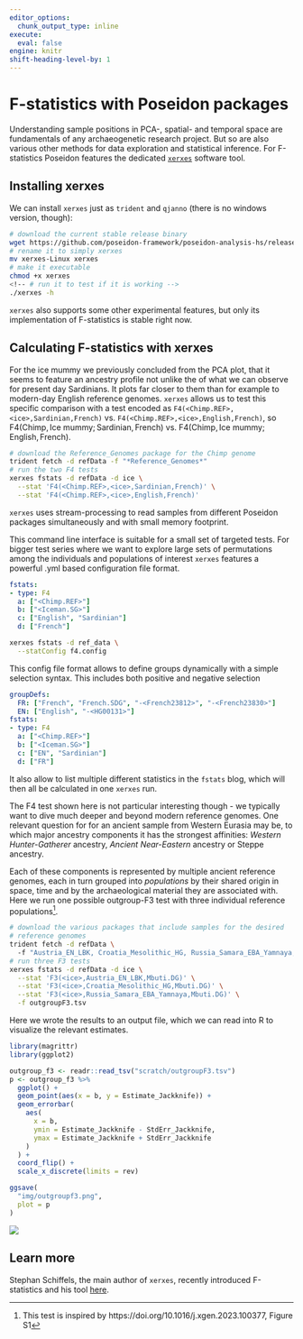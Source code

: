 ```yaml
---
editor_options: 
  chunk_output_type: inline
execute: 
  eval: false
engine: knitr
shift-heading-level-by: 1
---
```


# F-statistics with Poseidon packages

Understanding sample positions in PCA-, spatial- and temporal space are fundamentals of any archaeogenetic research project. But so are also various other methods for data exploration and statistical inference. For F-statistics Poseidon features the dedicated [`xerxes`](https://www.poseidon-adna.org/#/xerxes) software tool.

## Installing xerxes

We can install `xerxes` just as `trident` and `qjanno` (there is no windows version, though):

```bash
# download the current stable release binary
wget https://github.com/poseidon-framework/poseidon-analysis-hs/releases/latest/download/xerxes-Linux
# rename it to simply xerxes
mv xerxes-Linux xerxes
# make it executable
chmod +x xerxes
<!-- # run it to test if it is working -->
./xerxes -h
```

`xerxes` also supports some other experimental features, but only its implementation of F-statistics is stable right now.

## Calculating F-statistics with xerxes

For the ice mummy we previously concluded from the PCA plot, that it seems to feature an ancestry profile not unlike the of what we can observe for present day Sardinians. It plots far closer to them than for example to modern-day English reference genomes. 
`xerxes` allows us to test this specific comparison with a test encoded as  `F4(<Chimp.REF>,<ice>,Sardinian,French)` vs. `F4(<Chimp.REF>,<ice>,English,French)`, so $\textrm{F4}(\textrm{Chimp},\textrm{Ice mummy};\textrm{Sardinian},\textrm{French})$ vs. $\textrm{F4}(\textrm{Chimp},\textrm{Ice mummy};\textrm{English},\textrm{French})$.

```bash
# download the Reference_Genomes package for the Chimp genome
trident fetch -d refData -f "*Reference_Genomes*"
# run the two F4 tests
xerxes fstats -d refData -d ice \
  --stat 'F4(<Chimp.REF>,<ice>,Sardinian,French)' \
  --stat 'F4(<Chimp.REF>,<ice>,English,French)'
```

::: {.callout-note}
`xerxes` uses stream-processing to read samples from different Poseidon packages simultaneously and with small memory footprint.
:::

This command line interface is suitable for a small set of targeted tests. For bigger test series where we want to explore large sets of permutations among the individuals and populations of interest `xerxes` features a powerful .yml based configuration file format.

```yml
fstats:
- type: F4
  a: ["<Chimp.REF>"]
  b: ["<Iceman.SG>"]
  c: ["English", "Sardinian"]
  d: ["French"]
```

```bash
xerxes fstats -d ref_data \
  --statConfig f4.config
```

::: {.callout-note}
This config file format allows to define groups dynamically with a simple selection syntax. This includes both positive and negative selection

```yml
groupDefs:
  FR: ["French", "French.SDG", "-<French23812>", "-<French23830>"]
  EN: ["English", "-<HG00131>"]
fstats:
- type: F4
  a: ["<Chimp.REF>"]
  b: ["<Iceman.SG>"]
  c: ["EN", "Sardinian"]
  d: ["FR"]
```

It also allow to list multiple different statistics in the `fstats` blog, which will then all be calculated in one `xerxes` run.
:::

The F4 test shown here is not particular interesting though - we typically want to dive much deeper and beyond modern reference genomes. One relevant question for for an ancient sample from Western Eurasia may be, to which major ancestry components it has the strongest affinities: *Western Hunter-Gatherer* ancestry, *Ancient Near-Eastern* ancestry or Steppe ancestry.

Each of these components is represented by multiple ancient reference genomes, each in turn grouped into *populations* by their shared origin in space, time and by the archaeological material they are associated with. Here we run one possible outgroup-F3 test with three individual reference populations^[This test is inspired by https://doi.org/10.1016/j.xgen.2023.100377, Figure S1].

```bash
# download the various packages that include samples for the desired
# reference genomes
trident fetch -d refData \ 
  -f "Austria_EN_LBK, Croatia_Mesolithic_HG, Russia_Samara_EBA_Yamnaya, Mbuti.DG"
# run three F3 tests
xerxes fstats -d refData -d ice \
  --stat 'F3(<ice>,Austria_EN_LBK,Mbuti.DG)' \
  --stat 'F3(<ice>,Croatia_Mesolithic_HG,Mbuti.DG)' \
  --stat 'F3(<ice>,Russia_Samara_EBA_Yamnaya,Mbuti.DG)' \
  -f outgroupF3.tsv
```

Here we wrote the results to an output file, which we can read into R to visualize the relevant estimates.

```r
library(magrittr)
library(ggplot2)

outgroup_f3 <- readr::read_tsv("scratch/outgroupF3.tsv")
p <- outgroup_f3 %>%
  ggplot() +
  geom_point(aes(x = b, y = Estimate_Jackknife)) +
  geom_errorbar(
    aes(
      x = b,
      ymin = Estimate_Jackknife - StdErr_Jackknife,
      ymax = Estimate_Jackknife + StdErr_Jackknife
    )
  ) +
  coord_flip() +
  scale_x_discrete(limits = rev)
```

```r
ggsave(
  "img/outgroupf3.png",
  plot = p
)
```

![](img/outgroupf3.png)

::: {.callout-tip}
## Learn more
Stephan Schiffels, the main author of `xerxes`, recently introduced F-statistics and his tool [here](https://mpi-eva-archaeogenetics.github.io/comp_human_adna_book/fstats.html).
:::


